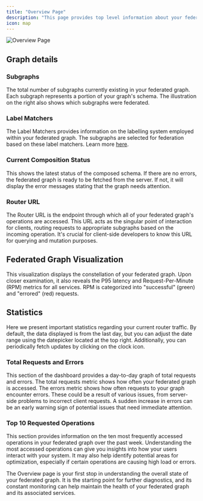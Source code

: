 ```yaml
---
title: "Overview Page"
description: "This page provides top level information about your federated graph at a glance."
icon: map
---
```


<Frame caption="Federated Graph Overview">
  <img src="/images/image-7.png" alt="Overview Page" />
</Frame>

## Graph details

### Subgraphs

The total number of subgraphs currently existing in your federated graph. Each subgraph represents a portion of your graph's schema. The illustration on the right also shows which subgraphs were federated.

### Label Matchers

The Label Matchers provides information on the labelling system employed within your federated graph. The subgraphs are selected for federation based on these label matchers. Learn more [here](/cli/essentials#label-matcher).

### Current Composition Status

This shows the latest status of the composed schema. If there are no errors, the federated graph is ready to be fetched from the server. If not, it will display the error messages stating that the graph needs attention.

### Router URL

The Router URL is the endpoint through which all of your federated graph's operations are accessed. This URL acts as the singular point of interaction for clients, routing requests to appropriate subgraphs based on the incoming operation. It's crucial for client-side developers to know this URL for querying and mutation purposes.

## Federated Graph Visualization

This visualization displays the constellation of your federated graph. Upon closer examination, it also reveals the P95 latency and Request-Per-Minute (RPM) metrics for all services. RPM is categorized into "successful" (green) and "errored" (red) requests.

## Statistics

Here we present important statistics regarding your current router traffic. By default, the data displayed is from the last day, but you can adjust the date range using the datepicker located at the top right. Additionally, you can periodically fetch updates by clicking on the clock icon.

### Total Requests and Errors

This section of the dashboard provides a day-to-day graph of total requests and errors. The total requests metric shows how often your federated graph is accessed. The errors metric shows how often requests to your graph encounter errors. These could be a result of various issues, from server-side problems to incorrect client requests. A sudden increase in errors can be an early warning sign of potential issues that need immediate attention.

### Top 10 Requested Operations

This section provides information on the ten most frequently accessed operations in your federated graph over the past week. Understanding the most accessed operations can give you insights into how your users interact with your system. It may also help identify potential areas for optimization, especially if certain operations are causing high load or errors.

The Overview page is your first stop in understanding the overall state of your federated graph. It is the starting point for further diagnostics, and its constant monitoring can help maintain the health of your federated graph and its associated services.

